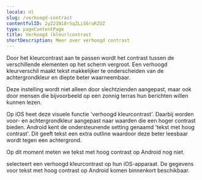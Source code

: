 ```yaml
---
locale: nl
slug: /verhoogd-contrast
contentfulID: 2yZ21N18rSqZLiS6ruRZVZ
type: pageContentPage
title: Verhoogd (kleur)contrast
shortDescription: Meer over verhoogd contrast
---
```


Door het kleurcontrast aan te passen wordt het contrast tussen de verschillende elementen op het scherm vergroot. Een verhoogd kleurverschil maakt tekst makkelijker te onderscheiden van de achtergrondkleur en diepte beter waarneembaar.

Deze instelling wordt niet alleen door slechtzienden aangepast, maar ook door mensen die bijvoorbeeld op een zonnig terras hun berichten willen kunnen lezen.

Op iOS heet deze visuele functie 'verhoogd kleurcontrast'. Daarbij worden voor- en achtergrondkleur aangepast naar waarden die een hoger contrast bieden. Android kent de ondersteunende setting genaamd 'tekst met hoog contrast'. Dit geeft tekst een extra outline waardoor deze beter leesbaar wordt tegen een achtergrond. 

Op dit moment meten we tekst met hoog contrast op Android nog niet. 

<TwoColumnBlock>
  <LeftColumn>
    <ColumnRow>
      <PercentageBlock
        metrics={[
          { title: 'Colour contrast', key: 'ios-accessibility_is_darker_system_colors_enabled-true', isPercentage: true }
        ]}
        linkLabel="Meer over kleurcontrast"
        linkUrl="/nl/stats/verhoogd-contrast">
        selecteert een verhoogd kleurcontrast op hun iOS-apparaat.
      </PercentageBlock>
    </ColumnRow>
  </LeftColumn>
  <RightColumn>
    <ColumnRow>
      <TextBlock
        showBackgroundColor={true}>
        De gegevens voor tekst met hoog contrast op Android komen binnenkort beschikbaar. 
        <CustomLink url="/nl/stats/verhoogd-contrast" label="Meer over kleurcontrast" external={false}/>
      </TextBlock>
    </ColumnRow>
  </RightColumn>
</TwoColumnBlock>

<Quote
  quote="Toegankelijkheid mag wat mij betreft ook mooi zijn."
  name="Onno"
  imageSrc="/img/light/Interview met slechtziende gebruiker over mobiele applicaties op telefoons.jpg"
  alt="Foto Onno"
  linkLabel="Lees het interview met Onno"
  url="/nl/artikelen/onno"
/>